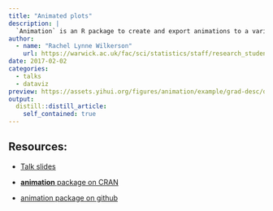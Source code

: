 ---
title: "Animated plots"
description: |
  `Animation` is an R package to create and export animations to a variety of formats (HTML/JS, GIF, Video, PDF), and it also serves as a gallery of statistical animations.
author: 
  - name: "Rachel Lynne Wilkerson"
    url: https://warwick.ac.uk/fac/sci/statistics/staff/research_students/wilkerson
date: 2017-02-02
categories:
  - talks
  - dataviz
preview: https://assets.yihui.org/figures/animation/example/grad-desc/demo-a.gif
output:
  distill::distill_article:
    self_contained: true
---

## Resources:

-   [Talk slides](http://rpubs.com/rachwhatsit/animated-plots)

-   [**animation** package on CRAN](https://cran.r-project.org/web/packages/animation/index.html)

-   [animation package on github](https://github.com/yihui/animation)
